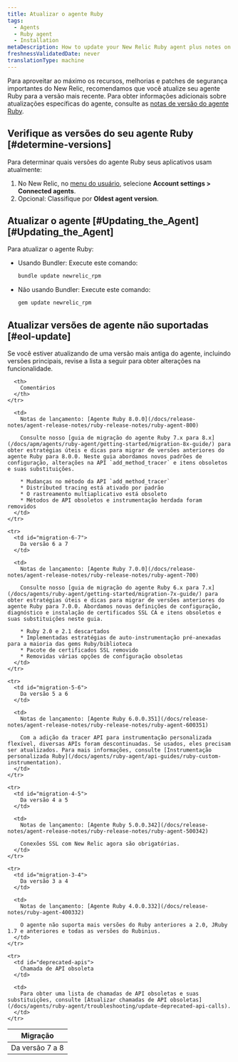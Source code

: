 ```yaml
---
title: Atualizar o agente Ruby
tags:
  - Agents
  - Ruby agent
  - Installation
metaDescription: How to update your New Relic Ruby agent plus notes on EOL support for early agent versions.
freshnessValidatedDate: never
translationType: machine
---
```


Para aproveitar ao máximo os recursos, melhorias e patches de segurança importantes do New Relic, recomendamos que você atualize seu agente Ruby para a versão mais recente. Para obter informações adicionais sobre atualizações específicas do agente, consulte as [notas de versão do agente Ruby](/docs/release-notes/agent-release-notes/ruby-release-notes).

## Verifique as versões do seu agente Ruby [#determine-versions]

Para determinar quais versões do agente Ruby seus aplicativos usam atualmente:

1. No New Relic, no [menu do usuário](/docs/accounts/accounts-billing/general-account-settings/intro-account-settings), selecione <DNT>**Account settings &gt; Connected agents**</DNT>.
2. Opcional: Classifique por <DNT>**Oldest agent version**</DNT>.

## Atualizar o agente [#Updating\_the\_Agent][#Updating_the_Agent]

Para atualizar o agente Ruby:

* Usando Bundler: Execute este comando:

  ```sh
  bundle update newrelic_rpm
  ```

* Não usando Bundler: Execute este comando:

  ```sh
  gem update newrelic_rpm
  ```

## Atualizar versões de agente não suportadas [#eol-update]

<Callout variant="important">
  Se você estiver atualizando de uma versão mais antiga do agente, incluindo versões principais, revise a lista a seguir para obter alterações na funcionalidade.
</Callout>

<table>
  <thead>
    <tr>
      <th style={{ width: "200px" }}>
        Migração
      </th>

      <th>
        Comentários
      </th>
    </tr>
  </thead>

  <tbody>
    <tr>
      <td id="migration-7-8">
        Da versão 7 a 8
      </td>

      <td>
        Notas de lançamento: [Agente Ruby 8.0.0](/docs/release-notes/agent-release-notes/ruby-release-notes/ruby-agent-800)

        Consulte nosso [guia de migração do agente Ruby 7.x para 8.x](/docs/apm/agents/ruby-agent/getting-started/migration-8x-guide/) para obter estratégias úteis e dicas para migrar de versões anteriores do agente Ruby para 8.0.0. Neste guia abordamos novos padrões de configuração, alterações na API `add_method_tracer` e itens obsoletos e suas substituições.

        * Mudanças no método da API `add_method_tracer`
        * Distributed tracing está ativado por padrão
        * O rastreamento multiaplicativo está obsoleto
        * Métodos de API obsoletos e instrumentação herdada foram removidos
      </td>
    </tr>

    <tr>
      <td id="migration-6-7">
        Da versão 6 a 7
      </td>

      <td>
        Notas de lançamento: [Agente Ruby 7.0.0](/docs/release-notes/agent-release-notes/ruby-release-notes/ruby-agent-700)

        Consulte nosso [guia de migração do agente Ruby 6.x para 7.x](/docs/agents/ruby-agent/getting-started/migration-7x-guide/) para obter estratégias úteis e dicas para migrar de versões anteriores do agente Ruby para 7.0.0. Abordamos novas definições de configuração, diagnóstico e instalação de certificados SSL CA e itens obsoletos e suas substituições neste guia.

        * Ruby 2.0 e 2.1 descartados
        * Implementadas estratégias de auto-instrumentação pré-anexadas para a maioria das gems Ruby/biblioteca
        * Pacote de certificados SSL removido
        * Removidas várias opções de configuração obsoletas
      </td>
    </tr>

    <tr>
      <td id="migration-5-6">
        Da versão 5 a 6
      </td>

      <td>
        Notas de lançamento: [Agente Ruby 6.0.0.351](/docs/release-notes/agent-release-notes/ruby-release-notes/ruby-agent-600351)

        Com a adição da tracer API para instrumentação personalizada flexível, diversas APIs foram descontinuadas. Se usados, eles precisam ser atualizados. Para mais informações, consulte [Instrumentação personalizada Ruby](/docs/agents/ruby-agent/api-guides/ruby-custom-instrumentation).
      </td>
    </tr>

    <tr>
      <td id="migration-4-5">
        Da versão 4 a 5
      </td>

      <td>
        Notas de lançamento: [Agente Ruby 5.0.0.342](/docs/release-notes/agent-release-notes/ruby-release-notes/ruby-agent-500342)

        Conexões SSL com New Relic agora são obrigatórias.
      </td>
    </tr>

    <tr>
      <td id="migration-3-4">
        Da versão 3 a 4
      </td>

      <td>
        Notas de lançamento: [Agente Ruby 4.0.0.332](/docs/release-notes/ruby-agent-400332)

        O agente não suporta mais versões do Ruby anteriores a 2.0, JRuby 1.7 e anteriores e todas as versões do Rubinius.
      </td>
    </tr>

    <tr>
      <td id="deprecated-apis">
        Chamada de API obsoleta
      </td>

      <td>
        Para obter uma lista de chamadas de API obsoletas e suas substituições, consulte [Atualizar chamadas de API obsoletas](/docs/agents/ruby-agent/troubleshooting/update-deprecated-api-calls).
      </td>
    </tr>
  </tbody>
</table>